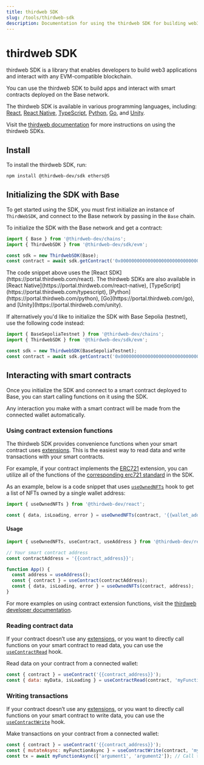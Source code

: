 ```yaml
---
title: thirdweb SDK
slug: /tools/thirdweb-sdk
description: Documentation for using the thirdweb SDK for building web3 applications and interacting with smart contracts on Base. This page covers installation, initialization, and functionalities in various programming languages.
---
```


# thirdweb SDK

thirdweb SDK is a library that enables developers to build web3 applications and interact with any EVM-compatible blockchain.

You can use the thirdweb SDK to build apps and interact with smart contracts deployed on the Base network.

The thirdweb SDK is available in various programming languages, including: [React](https://portal.thirdweb.com/react), [React Native](https://portal.thirdweb.com/react-native), [TypeScript](https://portal.thirdweb.com/typescript), [Python](https://portal.thirdweb.com/python), [Go](https://portal.thirdweb.com/go), and [Unity](https://portal.thirdweb.com/unity).

Visit the [thirdweb documentation](https://portal.thirdweb.com/cli) for more instructions on using the thirdweb SDKs.

## Install

To install the thirdweb SDK, run:

```bash
npm install @thirdweb-dev/sdk ethers@5
```

## Initializing the SDK with Base

To get started using the SDK, you must first initialize an instance of `ThirdWebSDK`, and connect to the Base network by passing in the `Base` chain.

To initialize the SDK with the Base network and get a contract:

```javascript
import { Base } from '@thirdweb-dev/chains';
import { ThirdwebSDK } from '@thirdweb-dev/sdk/evm';

const sdk = new ThirdwebSDK(Base);
const contract = await sdk.getContract('0x0000000000000000000000000000000000000000');
```

<Note>
The code snippet above uses the [React SDK](https://portal.thirdweb.com/react). The thirdweb SDKs are also available in [React Native](https://portal.thirdweb.com/react-native), [TypeScript](https://portal.thirdweb.com/typescript), [Python](https://portal.thirdweb.com/python), [Go](https://portal.thirdweb.com/go), and [Unity](https://portal.thirdweb.com/unity).

If alternatively you'd like to initialize the SDK with Base Sepolia (testnet), use the following code instead:

```javascript
import { BaseSepoliaTestnet } from '@thirdweb-dev/chains';
import { ThirdwebSDK } from '@thirdweb-dev/sdk/evm';

const sdk = new ThirdwebSDK(BaseSepoliaTestnet);
const contract = await sdk.getContract('0x0000000000000000000000000000000000000000');
```
</Note>


## Interacting with smart contracts

Once you initialize the SDK and connect to a smart contract deployed to Base, you can start calling functions on it using the SDK.

<Note>
Any interaction you make with a smart contract will be made from the connected wallet automatically.
</Note>


### Using contract extension functions

The thirdweb SDK provides convenience functions when your smart contract uses [extensions](https://portal.thirdweb.com/contractkit/extensions). This is the easiest way to read data and write transactions with your smart contracts.

For example, if your contract implements the [ERC721](https://portal.thirdweb.com/contractkit/erc721) extension, you can utilize all of the functions of the [corresponding erc721 standard](https://portal.thirdweb.com/sdk/interacting-with-contracts/erc721) in the SDK.

As an example, below is a code snippet that uses [`useOwnedNFTs`](https://portal.thirdweb.com/react/react.useownednfts) hook to get a list of NFTs owned by a single wallet address:

```javascript
import { useOwnedNFTs } from '@thirdweb-dev/react';

const { data, isLoading, error } = useOwnedNFTs(contract, '{{wallet_address}}');
```

#### Usage

```javascript
import { useOwnedNFTs, useContract, useAddress } from '@thirdweb-dev/react';

// Your smart contract address
const contractAddress = '{{contract_address}}';

function App() {
  const address = useAddress();
  const { contract } = useContract(contractAddress);
  const { data, isLoading, error } = useOwnedNFTs(contract, address);
}
```

For more examples on using contract extension functions, visit the [thirdweb developer documentation](https://portal.thirdweb.com/sdk/interacting-with-contracts#using-contract-extensions).

### Reading contract data

If your contract doesn’t use any [extensions](https://portal.thirdweb.com/contractkit/extensions), or you want to directly call functions on your smart contract to read data, you can use the [`useContractRead`](https://portal.thirdweb.com/react/react.usecontractread) hook.

Read data on your contract from a connected wallet:

```javascript
const { contract } = useContract('{{contract_address}}');
const { data: myData, isLoading } = useContractRead(contract, 'myFunction');
```

### Writing transactions

If your contract doesn’t use any [extensions](https://portal.thirdweb.com/contractkit/extensions), or you want to directly call functions on your smart contract to write data, you can use the [`useContractWrite`](https://portal.thirdweb.com/react/react.usecontractwrite) hook.

Make transactions on your contract from a connected wallet:

```javascript
const { contract } = useContract('{{contract_address}}');
const { mutateAsync: myFunctionAsync } = useContractWrite(contract, 'myFunction');
const tx = await myFunctionAsync(['argument1', 'argument2']); // Call the function
```

